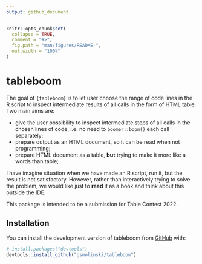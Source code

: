 ```yaml
---
output: github_document
---
```


<!-- README.md is generated from README.Rmd. Please edit that file -->

```r
knitr::opts_chunk$set(
  collapse = TRUE,
  comment = "#>",
  fig.path = "man/figures/README-",
  out.width = "100%"
)
```

# tableboom

<!-- badges: start -->
<!-- badges: end -->

The goal of `{tableboom}` is to let user choose the range of code lines in the R script to inspect intermediate results of all calls in the form of HTML table. Two main aims are:

- give the user possibility to inspect intermediate steps of all calls in the chosen lines of code, i.e. no need to `boomer::boom()` each call separately;
- prepare output as an HTML document, so it can be read when not programming;
- prepare HTML document as a table, **but** trying to make it more like a words than table;

I have imagine situation when we have made an R script, run it, but the result is not satisfactory. However, rather than interactively trying to solve the problem, we would like just to **read** it as a book and think about this outside the IDE.

This package is intended to be a submission for Table Contest 2022.

## Installation

You can install the development version of tableboom from [GitHub](https://github.com/) with:

``` r
# install.packages("devtools")
devtools::install_github("gsmolinski/tableboom")
```
